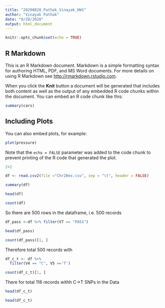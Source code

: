 ```yaml
---
title: "20200828_Pathak_Vinayak_HW1"
author: "Vinayak Pathak"
date: "8/28/2020"
output: html_document
---
```


```r
knitr::opts_chunk$set(echo = TRUE)
```

## R Markdown

This is an R Markdown document. Markdown is a simple formatting syntax for authoring HTML, PDF, and MS Word documents. For more details on using R Markdown see <http://rmarkdown.rstudio.com>.

When you click the **Knit** button a document will be generated that includes both content as well as the output of any embedded R code chunks within the document. You can embed an R code chunk like this:

```r
summary(cars)
```

## Including Plots

You can also embed plots, for example:

```r
plot(pressure)
```

Note that the `echo = FALSE` parameter was added to the code chunk to prevent printing of the R code that generated the plot.
```r
2+2
```
```r
df <- read.csv2(file ="Chr20ex.csv", sep = "\t", header = FALSE)
```

```r
summary(df)

```
```r
head(df)
```

```r
count(df)
```

So there are 500 rows in the dataframe, i.e. 500 records
```r
df_pass <-df %>% filter(V7 == "PASS")
```

```r
head(df_pass)
```

```r
count(df_pass)[1, ]
```
Therefore total 500 records with
```r
df_c_t <- df %>% 
  filter(V4 == "C", V5 =='T')
```

```r
count(df_c_t)[1, ]
```
There for total 116 records withh C->T SNPs in the Data
```r
head(df_c_t)
```

```r
head(df_c_t)
```

